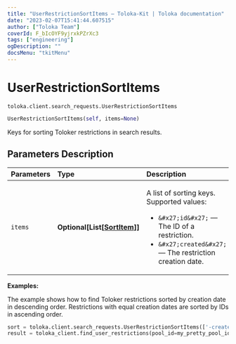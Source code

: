 ```yaml
---
title: "UserRestrictionSortItems — Toloka-Kit | Toloka documentation"
date: "2023-02-07T15:41:44.607515"
author: ["Toloka Team"]
coverId: F_bIcOYF9yjrxkPZrXc3
tags: ["engineering"]
ogDescription: ""
docsMenu: "tkitMenu"
---
```


# UserRestrictionSortItems
`toloka.client.search_requests.UserRestrictionSortItems`

```python
UserRestrictionSortItems(self, items=None)
```

Keys for sorting Toloker restrictions in search results.

## Parameters Description

| Parameters | Type | Description |
| :----------| :----| :-----------|
`items`|**Optional\[List\[[SortItem](/docs/toloka-kit/reference/toloka.client.search_requests.UserRestrictionSortItems.SortItem)\]\]**|<p>A list of sorting keys. Supported values:</p> <ul> <li>`&#x27;id&#x27;` — The ID of a restriction.</li> <li>`&#x27;created&#x27;` — The restriction creation date.</li> </ul>

**Examples:**

The example shows how to find Toloker restrictions sorted by creation date in descending order. Restrictions with equal creation dates are sorted by IDs in ascending order.

```python
sort = toloka.client.search_requests.UserRestrictionSortItems(['-created', 'id'])
result = toloka_client.find_user_restrictions(pool_id=my_pretty_pool_id, sort=sort, limit=10)
```
